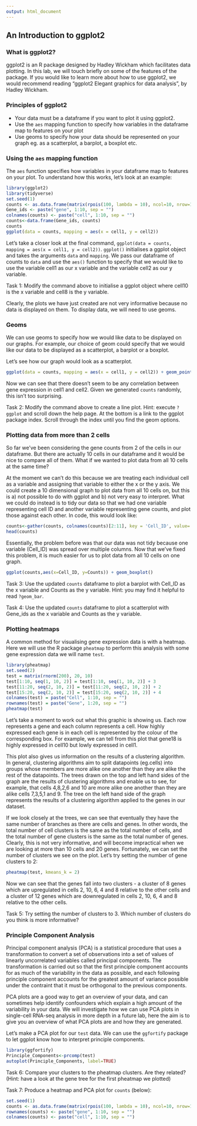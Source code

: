 ```yaml
---
output: html_document
---
```


## An Introduction to ggplot2

### What is ggplot2?

ggplot2 is an R package designed by Hadley Wickham which facilitates data plotting. In this lab, we will touch briefly on some of the features of the package. If you would like to learn more about how to use ggplot2, we would recommend reading "ggplot2 Elegant graphics for data analysis", by Hadley Wickham.


### Principles of ggplot2

* Your data must be a dataframe if you want to plot it using ggplot2. 
* Use the `aes` mapping function to specify how variables in the dataframe map to features on your plot
* Use geoms to specify how your data should be represented on your graph eg. as a scatterplot, a barplot, a boxplot etc.

### Using the `aes` mapping function

The `aes` function specifies how variables in your dataframe map to features on your plot. To understand how this works, let's look at an example:

```R
library(ggplot2)
library(tidyverse)
set.seed(1)
counts <- as.data.frame(matrix(rpois(100, lambda = 10), ncol=10, nrow=10))
Gene_ids <- paste("gene", 1:10, sep = "")
colnames(counts) <- paste("cell", 1:10, sep = "")
counts<-data.frame(Gene_ids, counts)
counts
ggplot(data = counts, mapping = aes(x = cell1, y = cell2))
```

Let's take a closer look at the final command, `ggplot(data = counts, mapping = aes(x = cell1, y = cell2))`. `ggplot()` initialises a ggplot object and takes the arguments `data` and `mapping`. We pass our dataframe of counts to `data` and use the `aes()` function to specify that we would like to use the variable cell1 as our x variable and the variable cell2 as our y variable.

Task 1: Modify the command above to initialise a ggplot object where cell10 is the x variable and cell8 is the y variable.

Clearly, the plots we have just created are not very informative because no data is displayed on them. To display data, we will need to use geoms.

### Geoms

We can use geoms to specify how we would like data to be displayed on our graphs. For example, our choice of geom could specify that we would like our data to be displayed as a scatterplot, a barplot or a boxplot.

Let's see how our graph would look as a scatterplot.

```R
ggplot(data = counts, mapping = aes(x = cell1, y = cell2)) + geom_point()
```

Now we can see that there doesn't seem to be any correlation between gene expression in cell1 and cell2. Given we generated `counts` randomly, this isn't too surprising.

Task 2: Modify the command above to create a line plot. Hint: execute `?ggplot` and scroll down the help page. At the bottom is a link to the ggplot package index. Scroll through the index until you find the geom options.

### Plotting data from more than 2 cells

So far we've been considering the gene counts from 2 of the cells in our dataframe. But there are actually 10 cells in our dataframe and it would be nice to compare all of them. What if we wanted to plot data from all 10 cells at the same time?

At the moment we can't do this because we are treating each individual cell as a variable and assigning that variable to either the x or the y axis. We could create a 10 dimensional graph to plot data from all 10 cells on, but this is a) not possible to do with ggplot and b) not very easy to interpret. What we could do instead is to tidy our data so that we had one variable representing cell ID and another variable representing gene counts, and plot those against each other. In code, this would look like:

```R
counts<-gather(counts, colnames(counts)[2:11], key = 'Cell_ID', value='Counts')
head(counts)
```

Essentially, the problem before was that our data was not tidy because one variable (Cell_ID) was spread over multiple columns. Now that we've fixed this problem, it is much easier for us to plot data from all 10 cells on one graph.

```R
ggplot(counts,aes(x=Cell_ID, y=Counts)) + geom_boxplot()
```

Task 3: Use the updated `counts` dataframe to plot a barplot with Cell_ID as the x variable and Counts as the y variable. Hint: you may find it helpful to read `?geom_bar`.

Task 4: Use the updated `counts` dataframe to plot a scatterplot with Gene_ids as the x variable and Counts as the y variable.

### Plotting heatmaps

A common method for visualising gene expression data is with a heatmap. Here we will use the R package `pheatmap` to perform this analysis with some gene expression data we will name `test`.

```R
library(pheatmap)
set.seed(2)
test = matrix(rnorm(200), 20, 10)
test[1:10, seq(1, 10, 2)] = test[1:10, seq(1, 10, 2)] + 3
test[11:20, seq(2, 10, 2)] = test[11:20, seq(2, 10, 2)] + 2
test[15:20, seq(2, 10, 2)] = test[15:20, seq(2, 10, 2)] + 4
colnames(test) = paste("Cell", 1:10, sep = "")
rownames(test) = paste("Gene", 1:20, sep = "")
pheatmap(test)
```

Let's take a moment to work out what this graphic is showing us. Each row represents a gene and each column represents a cell. How highly expressed each gene is in each cell is represented by the colour of the corresponding box. For example, we can tell from this plot that gene18 is highly expressed in cell10 but lowly expressed in cell1.

This plot also gives us information on the results of a clustering algorithm. In general, clustering algorithms aim to split datapoints (eg.cells) into groups whose members are more alike one another than they are alike the rest of the datapoints. The trees drawn on the top and left hand sides of the graph are the results of clustering algorithms and enable us to see, for example, that cells 4,8,2,6 and 10 are more alike one another than they are alike cells 7,3,5,1 and 9. The tree on the left hand side of the graph represents the results of a clustering algorithm applied to the genes in our dataset.

If we look closely at the trees, we can see that eventually they have the same number of branches as there are cells and genes. In other words, the total number of cell clusters is the same as the total number of cells, and the total number of gene clusters is the same as the total number of genes. Clearly, this is not very informative, and will become impractical when we are looking at more than 10 cells and 20 genes. Fortunately, we can set the number of clusters we see on the plot. Let's try setting the number of gene clusters to 2:

```R
pheatmap(test, kmeans_k = 2)
```

Now we can see that the genes fall into two clusters - a cluster of 8 genes which are upregulated in cells 2, 10, 6, 4 and 8 relative to the other cells and a cluster of 12 genes which are downregulated in cells 2, 10, 6, 4 and 8 relative to the other cells.

Task 5: Try setting the number of clusters to 3. Which number of clusters do you think is more informative?

### Principle Component Analysis

Principal component analysis (PCA) is a statistical procedure that uses a transformation to convert a set of observations into a set of values of linearly uncorrelated variables called principal components. The transformation is carried out so that the first principle component accounts for as much of the variability in the data as possible, and each following principle component accounts for the greatest amount of variance possible under the contraint that it must be orthogonal to the previous components.

PCA plots are a good way to get an overview of your data, and can sometimes help identify confounders which explain a high amount of the variability in your data. We will investigate how we can use PCA plots in single-cell RNA-seq analysis in more depth in a future lab, here the aim is to give you an overview of what PCA plots are and how they are generated.

Let's make a PCA plot for our `test` data. We can use the  `ggfortify` package to let ggplot know how to interpret principle components.

```R
library(ggfortify)
Principle_Components<-prcomp(test)
autoplot(Principle_Components, label=TRUE)
```

Task 6: Compare your clusters to the pheatmap clusters. Are they related? (Hint: have a look at the gene tree for the first pheatmap we plotted)

Task 7: Produce a heatmap and PCA plot for `counts` (below):

```R
set.seed(1)
counts <- as.data.frame(matrix(rpois(100, lambda = 10), ncol=10, nrow=10))
rownames(counts) <- paste("gene", 1:10, sep = "")
colnames(counts) <- paste("cell", 1:10, sep = "")
```
